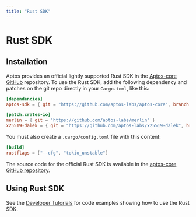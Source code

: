 ```yaml
---
title: "Rust SDK"
---
```


# Rust SDK

## Installation

Aptos provides an official lightly supported Rust SDK in the
[Aptos-core GitHub](https://github.com/aptos-labs/aptos-core/tree/main/sdk)
repository. To use the Rust SDK, add the following dependency and patches on the
git repo directly in your `Cargo.toml`, like this:

```toml filename="Cargo.toml"
[dependencies]
aptos-sdk = { git = "https://github.com/aptos-labs/aptos-core", branch = "devnet" }

[patch.crates-io]
merlin = { git = "https://github.com/aptos-labs/merlin" }
x25519-dalek = { git = "https://github.com/aptos-labs/x25519-dalek", branch = "zeroize_v1" }
```

You must also create a `.cargo/config.toml` file with this content:

```toml filename=".cargo/config.toml"
[build]
rustflags = ["--cfg", "tokio_unstable"]
```

The source code for the official Rust SDK is available in the
[aptos-core GitHub repository](https://github.com/aptos-labs/aptos-core/tree/main/sdk).

## Using Rust SDK

See the [Developer Tutorials](../guides.mdx) for code examples showing how to
use the Rust SDK.
